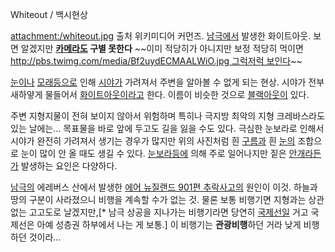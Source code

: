 Whiteout / 백시현상

attachment:/whiteout.jpg
출처 위키미디어 커먼즈. [[남극]]에서 발생한 화이트아웃. 보면 알겠지만 '''[[카메라]]도 구별 못한다'''
~~이미 적당히가 아니지만 보정 적당히 먹이면 [[http://pbs.twimg.com/media/Bf2uydECMAALWiO.jpg 그럭저럭 보인다]]~~

[[눈]]이나 [[모래]]등으로 인해 [[시야]]가 가려져서 주변을 알아볼 수 없게 되는 현상. 시야가 전부 새하얗게 물들어서 [[화이트]]아웃이라고 한다. 이름이 비슷한 것으로 [[블랙아웃]]이 있다.

주변 지형지물이 전혀 보이지 않아서 위험하며 특히나 극지방 최악의 지형 크레바스라도 있는 날에는... 목표물을 바로 앞에 두고도 길을 잃을 수도 있다. 극심한 눈보라로 인해서 시야가 완전히 가려져서 생기는 경우가 많지만 위의 사진처럼 흰 [[구름]]과 흰 [[눈]]의 조합으로 눈이 많이 안 올 때도 생길 수 있다. [[눈보라]]등에 의해 주로 일어나지만 짙은 [[안개]]라든가 발생하는 요인은 다양하다.

[[남극]]의 에레버스 산에서 발생한 [[에어 뉴질랜드 901편 추락사고]]의 원인이 이것. 하늘과 땅의 구분이 사라졌으니 비행을 계속할 수가 없는 것. 물론 보통 비행기면 지형과는 상관없는 고고도로 날겠지만,[* 남극 상공을 지나가는 비행기라면 당연히 [[국제선]]일 거고 국제선은 아예 성층권 하부에서 나는 게 보통.] 이 비행기는 '''관광비행'''하던 거라 낮게 비행하던 것이라...
